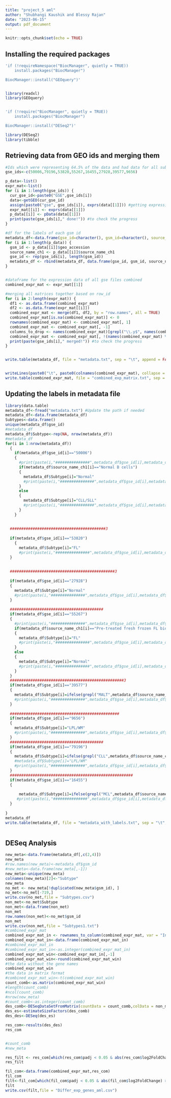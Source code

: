 ---
title: "project_5 aml"
author: "Shubhangi Kaushik and Blessy Rajan"
date: "2023-06-15"
output: pdf_document
---

```{r setup, include=FALSE}
knitr::opts_chunk$set(echo = TRUE)
```

## Installing the required packages

```{r}

'if (!requireNamespace("BiocManager", quietly = TRUE))
    install.packages("BiocManager")

BiocManager::install("GEOquery")'


library(readxl)
library(GEOquery)


'if (!require("BiocManager", quietly = TRUE))
    install.packages("BiocManager")

BiocManager::install("DESeq2")'

library(DESeq2)
library(tibble)
```

## Retrieving data from GEO ids and merging them

```{r}

#Ids which were representing 64.5% of the data and had data for all subtypes
gse_ids<-c(50006,79196,53820,55267,16455,27928,39577,9656)

p_data<-list()
expr_mat<-list()
for (i in 1:length(gse_ids)) {
  cur_gse_id<-paste0("GSE",gse_ids[i])
  data<-getGEO(cur_gse_id)
  assign(paste0("gse", gse_ids[i]), exprs(data[[1]])) #getting expression matrix for the geoid
  expr_mat[[i]] <- exprs(data[[1]])
  p_data[[i]] <- pData(data[[1]])
  print(paste(gse_ids[i]," done!")) #to check the progress
}

#df for the labels of each gsm id
metadata_df<-data.frame(gse_id=character(), gsm_id=character(), source_name_ch1=character(), stringsAsFactors=FALSE)
for (i in 1:length(p_data)) {
  gsm_id <- p_data[[i]]$geo_accession
  source_name_ch1 <- p_data[[i]]$source_name_ch1
  gse_id <- rep(gse_ids[i], length(gsm_id))
  metadata_df <- rbind(metadata_df, data.frame(gse_id, gsm_id, source_name_ch1, stringsAsFactors = FALSE))
}


#dataframe for the expression data of all gse files combined
combined_expr_mat <- expr_mat[[1]]

#merging all matrices together based on row_id
for (i in 2:length(expr_mat)) {
  df1 <- as.data.frame(combined_expr_mat)
  df2 <- as.data.frame(expr_mat[[i]])
  combined_expr_mat <- merge(df1, df2, by = "row.names", all = TRUE)
  combined_expr_mat[is.na(combined_expr_mat)] <- 0
  rownames(combined_expr_mat) <- combined_expr_mat[, 1]
  combined_expr_mat <- combined_expr_mat[, -1]
  columns_to_drop <- names(combined_expr_mat)[grepl("\\.y$", names(combined_expr_mat))] #in case there were two columns with same name
  combined_expr_mat <- combined_expr_mat[, !(names(combined_expr_mat) %in% columns_to_drop)]
  print(paste(gse_ids[i]," merged!")) #to check the progress
}


write.table(metadata_df, file = "metadata.txt", sep = "\t", append = FALSE, quote = FALSE, row.names = FALSE, col.names = TRUE)


writeLines(paste0("\t", paste0(colnames(combined_expr_mat), collapse = "\t")), "combined_exp_matrix.txt")
write.table(combined_expr_mat, file = "combined_exp_matrix.txt", sep = "\t", append = FALSE, quote = FALSE, row.names = TRUE, col.names = FALSE)


```

## Updating  the labels in metadata file

```{r}
library(data.table)
metadata_df<-fread("metadata.txt") #Update the path if needed
metadata_df<-data.frame(metadata_df)
Subtypes<-data.frame()
unique(metadata_df$gse_id)
#metadata_df
metadata_df$Subtype<-rep(NA, nrow(metadata_df))
#metadata_df
for(i in 1:nrow(metadata_df))
  {
    if(metadata_df$gse_id[i]=="50006")
    {
      #print(paste(i,"###############",metadata_df$gse_id[i],metadata_df$gsm_id[i],metadata_df$Subtype[i],metadata_df$source_name_ch1[i]))
      if(metadata_df$source_name_ch1[i]=="Normal B cells")
      {
        metadata_df$Subtype[i]="Normal"
        #print(paste(i,"###############",metadata_df$gse_id[i],metadata_df$gsm_id[i],metadata_df$Subtype[i],metadata_df$source_name_ch1[i]))
      }
      else
      {
        metadata_df$Subtype[i]="CLL/SLL"
        #print(paste(i,"###############",metadata_df$gse_id[i],metadata_df$gsm_id[i],metadata_df$Subtype[i],metadata_df$source_name_ch1[i]))
      }
    }
  
  
  ##########################################3
  
  if(metadata_df$gse_id[i]=="53820")
    {
      metadata_df$Subtype[i]="FL"
      #print(paste(i,"###############",metadata_df$gse_id[i],metadata_df$gsm_id[i],metadata_df$Subtype[i],metadata_df$source_name_ch1[i]))
  }
  
  
  ##############################################3
    
  if(metadata_df$gse_id[i]=="27928")
  {
    metadata_df$Subtype[i]="Normal"
    #print(paste(i,"###############",metadata_df$gse_id[i],metadata_df$gsm_id[i],metadata_df$Subtype[i],metadata_df$source_name_ch1[i]))
  }
  
  #########################################
  if(metadata_df$gse_id[i]=="55267")
  {
    #print(paste(i,"###############",metadata_df$gse_id[i],metadata_df$gsm_id[i],metadata_df$Subtype[i],metadata_df$source_name_ch1[i]))
    if(metadata_df$source_name_ch1[i]=="Pre-treated fresh frozen FL biopsy")
    {
      metadata_df$Subtype[i]="FL"
      #print(paste(i,"###############",metadata_df$gse_id[i],metadata_df$gsm_id[i],metadata_df$Subtype[i],metadata_df$source_name_ch1[i]))
    }
    else
    {
      metadata_df$Subtype[i]="Normal"
      #print(paste(i,"###############",metadata_df$gse_id[i],metadata_df$gsm_id[i],metadata_df$Subtype[i],metadata_df$source_name_ch1[i]))
    }
  }
  ##################################################3
  if(metadata_df$gse_id[i]=="39577")
  {
    metadata_df$Subtype[i]=ifelse(grepl("MALT",metadata_df$source_name_ch1[i],ignore.case = TRUE),"MZL","FL")
    #print(paste(i,"###############",metadata_df$gse_id[i],metadata_df$gsm_id[i],metadata_df$Subtype[i],metadata_df$source_name_ch1[i]))
  }
  
  ################################################
  if(metadata_df$gse_id[i]=="9656")
  {
    metadata_df$Subtype[i]="LPL/WM"
    #print(paste(i,"###############",metadata_df$gse_id[i],metadata_df$gsm_id[i],metadata_df$Subtype[i],metadata_df$source_name_ch1[i]))
  }
  #########################################
  if(metadata_df$gse_id[i]=="79196")
  {
    metadata_df$Subtype[i]=ifelse(grepl("CLL",metadata_df$source_name_ch1[i],ignore.case = TRUE),"CLL/SLL",ifelse(grepl("MCL",metadata_df$source_name_ch1[i],ignore.case = TRUE),"MCL",ifelse(grepl("FL",metadata_df$source_name_ch1[i],ignore.case = TRUE),"FL",ifelse(grepl("HCL",metadata_df$source_name_ch1[i],ignore.case = TRUE),"Other",ifelse(grepl("LPL",metadata_df$source_name_ch1[i],ignore.case = TRUE),"LPL",ifelse(grepl("SDRPL",metadata_df$source_name_ch1[i],ignore.case = TRUE),"Other",ifelse(grepl("SMZL",metadata_df$source_name_ch1[i],ignore.case = TRUE),"MZL","Other")))))))
    #metadata_df$Subtype[i]="LPL/WM"
    #print(paste(i,"###############",metadata_df$gse_id[i],metadata_df$gsm_id[i],metadata_df$Subtype[i],metadata_df$source_name_ch1[i]))
  }
  ######################################################
  if(metadata_df$gse_id[i]=="16455")
  {
      
      metadata_df$Subtype[i]=ifelse(grepl("MCL",metadata_df$source_name_ch1[i],ignore.case = TRUE),"MCL",ifelse(grepl("LF",metadata_df$source_name_ch1[i],ignore.case = TRUE),"FL",ifelse(grepl("HCL",metadata_df$source_name_ch1[i],ignore.case = TRUE),"Other",ifelse(grepl("LPL",metadata_df$source_name_ch1[i],ignore.case = TRUE),"LPL",ifelse(grepl("CLL",metadata_df$source_name_ch1[i],ignore.case = TRUE),"CLL/SLL",ifelse(grepl("SMLZ",metadata_df$source_name_ch1[i],ignore.case = TRUE),"MZL","Other"))))))
     #print(paste(i,"###############",metadata_df$gse_id[i],metadata_df$gsm_id[i],metadata_df$Subtype[i],metadata_df$source_name_ch1[i]))
  }
  
}
metadata_df
write.table(metadata_df, file = "metadata_with_labels.txt", sep = "\t", append = TRUE, quote = FALSE, row.names = FALSE, col.names = TRUE)

```
```{r}

```

## DESeq Analysis

```{r}
new_meta<-data.frame(metadata_df[,c(2,4)])
new_meta
#row.names(new_meta)<-metadata_df$gsm_id
#new_meta<-data.frame(new_meta[,-1])
new_meta<-unique(new_meta)
colnames(new_meta)[2]<-"Subtype"
new_meta
no_met <- new_meta[!duplicated(new_meta$gsm_id), ]
no_met<-no_met[-719,]
write.csv(no_met,file = "Subtypes.csv")
non_met<-no_met$Subtype
non_met<-data.frame(non_met)
non_met
row.names(non_met)<-no_met$gsm_id
non_met
write.csv(non_met,file = "Subtypes1.txt")
#combined_expr_mat
combined_expr_mat_in <- rownames_to_column(combined_expr_mat, var = "Index")
combined_expr_mat_in<-data.frame(combined_expr_mat_in)
#combined_expr_mat_in
#combined_expr_mat_in<-as.integer(combined_expr_mat_in)
combined_expr_mat_win<-combined_expr_mat_in[,-1]
combined_expr_mat_win<-round(combined_expr_mat_win)
#the data without the gene names
combined_expr_mat_win
#the data in matrix format
#combined_expr_mat_win<-t(combined_expr_mat_win)
count_comb<-as.matrix(combined_expr_mat_win)
#length(count_comb)
#ncol(count_comb)
#nrow(new_meta)
#count_comb<-as.integer(count_comb)
des_comb<-DESeqDataSetFromMatrix(countData = count_comb,colData = non_met,design =~ non_met)
des_es<-estimateSizeFactors(des_comb)
des_des<-DESeq(des_es)
```

```{r}
res_com<-results(des_des)
res_com


#count_comb
#new_meta
```

```{r}
res_filt <- res_com[which(res_com$padj < 0.05 & abs(res_com$log2FoldChange) > 1), ]
res_filt
```

```{r}
fil_com<-data.frame(combined_expr_mat,res_com)
fil_com
filt<-fil_com[which(fil_com$padj < 0.05 & abs(fil_com$log2FoldChange) > 1), ]
filt
write.csv(filt,file = "Differ_exp_genes_aml.csv")
```



